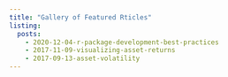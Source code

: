 ```yaml
---
title: "Gallery of Featured Rticles"
listing:
  posts:
    - 2020-12-04-r-package-development-best-practices
    - 2017-11-09-visualizing-asset-returns 
    - 2017-09-13-asset-volatility 
---
```


